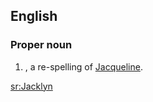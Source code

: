 ==English==

===Proper noun===
{{en-proper noun}}

# {{given name|female|from=French}}, a re-spelling of [[Jacqueline]].

[[sr:Jacklyn]]